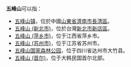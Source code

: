 '''五峰山'''可以指：
* [[五峰山镇|五峰山镇]]，位於中國[[山東省|山東省]][[濟南市|濟南市]][[長清區|長清區]]。
* [[五峰山_(新北市)|五峰山 (新北市)]]，位於台灣[[新北市|新北市]][[新店區|新店區]]。
* [[五峰山_(萍乡市)|五峰山 (萍乡市)]]，位于江西省萍乡市。
* [[五峰山_(苏州市)|五峰山 (苏州市)]]，位于江苏省苏州市。
* [[五峰山国家森林公园|五峰山国家森林公园]]，位于四川省达州市大竹县。
* [[五峰山_(首尔)|五峰山 (首尔)]]，位于大韩民国首尔北部。{{PRC admin/disambig|42/05/81/104/211}}
{{消歧義|W|Cat=三字地名消歧義}}
